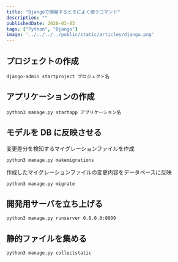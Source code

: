 ---
title: "Djangoで開発するときによく使うコマンド"
description: ""
publishedDate: 2020-03-03
tags: ["Python", "Django"]
image: '../../../../public/static/articles/django.png'
---

## プロジェクトの作成

```shell
django-admin startproject プロジェクト名
```

## アプリケーションの作成

```shell
python3 manage.py startapp アプリケーション名
```

## モデルを DB に反映させる

変更差分を検知するマイグレーションファイルを作成

```shell
python3 manage.py makemigrations
```

作成したマイグレーションファイルの変更内容をデータベースに反映

```shell
python3 manage.py migrate
```

## 開発用サーバを立ち上げる

```shell
python3 manage.py runserver 0.0.0.0:8000
```

## 静的ファイルを集める

```shell
python3 manage.py collectstatic
```
